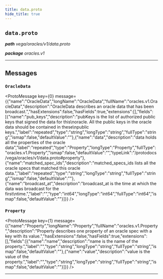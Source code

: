 ```yaml
---
title: data.proto
hide_title: true
---
```



## `data.proto`
_**path** vega/oracles/v1/data.proto_

_**package** oracles.v1_



---

## Messages


### `OracleData`
<ProtoMessage key={0} message={{"name":"OracleData","longName":"OracleData","fullName":"oracles.v1.OracleData","description":"OracleData describes an oracle data that has been broadcast.","hasExtensions":false,"hasFields":true,"extensions":[],"fields":[{"name":"pub_keys","description":"pubKeys is the list of authorized public keys that signed the data for this\noracle. All the public keys in the oracle data should be contained in these\npublic keys.","label":"repeated","type":"string","longType":"string","fullType":"string","ismap":false,"defaultValue":""},{"name":"data","description":"data holds all the properties of the oracle data","label":"repeated","type":"Property","longType":"Property","fullType":"oracles.v1.Property","ismap":false,"defaultValue":"","typeLink":"/protodocs/vega/oracles/v1/data.proto#property"},{"name":"matched_spec_ids","description":"matched_specs_ids lists all the oracle specs that matched this oracle data.","label":"repeated","type":"string","longType":"string","fullType":"string","ismap":false,"defaultValue":""},{"name":"broadcast_at","description":"broadcast_at is the time at which the data was broadcast for the first\ntime.","label":"","type":"int64","longType":"int64","fullType":"int64","ismap":false,"defaultValue":""}]}} />


### `Property`
<ProtoMessage key={1} message={{"name":"Property","longName":"Property","fullName":"oracles.v1.Property","description":"Property describes one property of an oracle spec with a key with its value.","hasExtensions":false,"hasFields":true,"extensions":[],"fields":[{"name":"name","description":"name is the name of the property.","label":"","type":"string","longType":"string","fullType":"string","ismap":false,"defaultValue":""},{"name":"value","description":"value is the value of the property.","label":"","type":"string","longType":"string","fullType":"string","ismap":false,"defaultValue":""}]}} />

---


  
